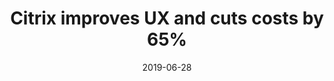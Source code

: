 ---
slug: citrix-improves-ux-and-cuts-costs-by-65
title: "Citrix improves UX and cuts costs by 65%"
description: A short reflection on user experience and design.
date: 2019-06-28
readingTime: 1
---